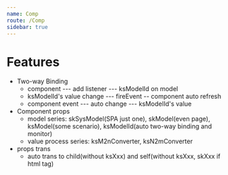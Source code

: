 ```yaml
---
name: Comp
route: /Comp
sidebar: true
---
```



# Features
- Two-way Binding
  - component --- add listener --- ksModelId on model
  - ksModelId's value change --- fireEvent -- component auto refresh
  - component event --- auto change --- ksModelId's value
- Component props
  - model series: skSysModel(SPA just one), skModel(even page), ksModel(some scenario), ksModelId(auto two-way binding and monitor)
  - value process series: ksM2nConverter, ksN2mConverter
- props trans
  - auto trans to child(without ksXxx) and self(without ksXxx, skXxx if html tag)

